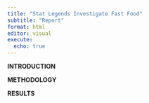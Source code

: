 ```yaml
---
title: "Stat Legends Investigate Fast Food"
subtitle: "Report"
format: html
editor: visual
execute:
  echo: true
---
```


**INTRODUCTION**

**METHODOLOGY**

**RESULTS**
